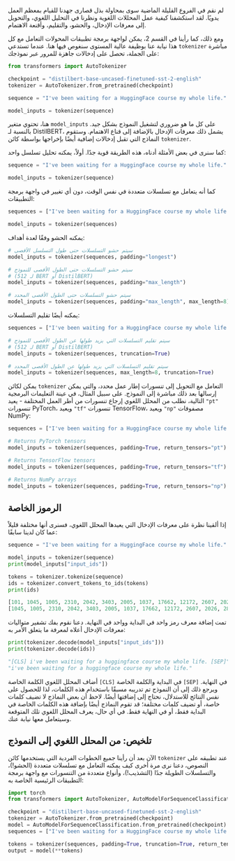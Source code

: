لم نقم في الفروع القليلة الماضية سوى بمحاولة بذل قصارى جهدنا للقيام بمعظم العمل يدويًا. لقد استكشفنا كيفية عمل المحللات اللغوية ونظرنا في التحليل اللغوي، والتحويل إلى معرفات الإدخال، والحشو، والتقليم، وأقنعة الاهتمام.

ومع ذلك، كما رأينا في القسم 2، يمكن لواجهة برمجة تطبيقات المحولات التعامل مع كل هذا نيابة عنا بوظيفة عالية المستوى سنغوص فيها هنا. عندما تستدعي `tokenizer` مباشرة على الجملة، تحصل على إدخالات جاهزة للمرور عبر نموذجك:

```python
from transformers import AutoTokenizer

checkpoint = "distilbert-base-uncased-finetuned-sst-2-english"
tokenizer = AutoTokenizer.from_pretrained(checkpoint)

sequence = "I've been waiting for a HuggingFace course my whole life."

model_inputs = tokenizer(sequence)
```

هنا، تحتوي متغير `model_inputs` على كل ما هو ضروري لتشغيل النموذج بشكل جيد. بالنسبة لـ DistilBERT، يشمل ذلك معرفات الإدخال بالإضافة إلى قناع الاهتمام. وستقوم النماذج التي تقبل إدخالات إضافية أيضًا بإخراجها بواسطة كائن `tokenizer`.

كما سنرى في بعض الأمثلة أدناه، هذه الطريقة قوية جدًا. أولاً، يمكنه تحليل تسلسل واحد:

```python
sequence = "I've been waiting for a HuggingFace course my whole life."

model_inputs = tokenizer(sequence)
```

كما أنه يتعامل مع تسلسلات متعددة في نفس الوقت، دون أي تغيير في واجهة برمجة التطبيقات:

```python
sequences = ["I've been waiting for a HuggingFace course my whole life.", "So have I!"]

model_inputs = tokenizer(sequences)
```

يمكنه الحشو وفقًا لعدة أهداف:

```python
# سيتم حشو التسلسلات حتى طول التسلسل الأقصى
model_inputs = tokenizer(sequences, padding="longest")

# سيتم حشو التسلسلات حتى الطول الأقصى للنموذج
# (512 لـ BERT أو DistilBERT)
model_inputs = tokenizer(sequences, padding="max_length")

# سيتم حشو التسلسلات حتى الطول الأقصى المحدد
model_inputs = tokenizer(sequences, padding="max_length", max_length=8)
```

يمكنه أيضًا تقليم التسلسلات:

```python
sequences = ["I've been waiting for a HuggingFace course my whole life.", "So have I!"]

# سيتم تقليم التسلسلات التي يزيد طولها عن الطول الأقصى للنموذج
# (512 لـ BERT أو DistilBERT)
model_inputs = tokenizer(sequences, truncation=True)

# سيتم تقليم التسلسلات التي يزيد طولها عن الطول الأقصى المحدد
model_inputs = tokenizer(sequences, max_length=8, truncation=True)
```

يمكن لكائن `tokenizer` التعامل مع التحويل إلى تنسورات إطار عمل محدد، والتي يمكن إرسالها بعد ذلك مباشرة إلى النموذج. على سبيل المثال، في عينة التعليمات البرمجية التالية، نطلب من المحلل اللغوي إرجاع تنسورات من أطر العمل المختلفة - يعيد `"pt"` تنسورات PyTorch، ويعيد `"tf"` تنسورات TensorFlow، ويعيد `"np"` مصفوفات NumPy:

```python
sequences = ["I've been waiting for a HuggingFace course my whole life.", "So have I!"]

# Returns PyTorch tensors
model_inputs = tokenizer(sequences, padding=True, return_tensors="pt")

# Returns TensorFlow tensors
model_inputs = tokenizer(sequences, padding=True, return_tensors="tf")

# Returns NumPy arrays
model_inputs = tokenizer(sequences, padding=True, return_tensors="np")
```

## الرموز الخاصة

إذا ألقينا نظرة على معرفات الإدخال التي يعيدها المحلل اللغوي، فسنرى أنها مختلفة قليلاً عما كان لدينا سابقًا:

```python
sequence = "I've been waiting for a HuggingFace course my whole life."

model_inputs = tokenizer(sequence)
print(model_inputs["input_ids"])

tokens = tokenizer.tokenize(sequence)
ids = tokenizer.convert_tokens_to_ids(tokens)
print(ids)
```

```python
[101, 1045, 1005, 2310, 2042, 3403, 2005, 1037, 17662, 12172, 2607, 2026, 2878, 2166, 1012, 102]
[1045, 1005, 2310, 2042, 3403, 2005, 1037, 17662, 12172, 2607, 2026, 2878, 2166, 1012]
```

تمت إضافة معرف رمز واحد في البداية وواحد في النهاية. دعنا نقوم بفك تشفير متواليات معرفات الإدخال أعلاه لمعرفة ما يتعلق الأمر به:

```python
print(tokenizer.decode(model_inputs["input_ids"]))
print(tokenizer.decode(ids))
```

```python
"[CLS] i've been waiting for a huggingface course my whole life. [SEP]"
"i've been waiting for a huggingface course my whole life."
```

أضاف المحلل اللغوي الكلمة الخاصة `[CLS]` في البداية والكلمة الخاصة `[SEP]` في النهاية. ويرجع ذلك إلى أن النموذج تم تدريبه مسبقًا باستخدام هذه الكلمات، لذا للحصول على نفس النتائج للاستدلال، نحتاج إلى إضافتها أيضًا. لاحظ أن بعض النماذج لا تضيف كلمات خاصة، أو تضيف كلمات مختلفة؛ قد تقوم النماذج أيضًا بإضافة هذه الكلمات الخاصة في البداية فقط، أو في النهاية فقط. في أي حال، يعرف المحلل اللغوي تلك المتوقعة وسيتعامل معها نيابة عنك.

## تلخيص: من المحلل اللغوي إلى النموذج

الآن بعد أن رأينا جميع الخطوات الفردية التي يستخدمها كائن `tokenizer` عند تطبيقه على النصوص، دعنا نرى مرة أخرى كيف يمكنه التعامل مع تسلسلات متعددة (الحشو!)، والتسلسلات الطويلة جدًا (التشذيب!)، وأنواع متعددة من التنسورات مع واجهة برمجة التطبيقات الرئيسية الخاصة به:

```python
import torch
from transformers import AutoTokenizer, AutoModelForSequenceClassification

checkpoint = "distilbert-base-uncased-finetuned-sst-2-english"
tokenizer = AutoTokenizer.from_pretrained(checkpoint)
model = AutoModelForSequenceClassification.from_pretrained(checkpoint)
sequences = ["I've been waiting for a HuggingFace course my whole life.", "So have I!"]

tokens = tokenizer(sequences, padding=True, truncation=True, return_tensors="pt")
output = model(**tokens)
```